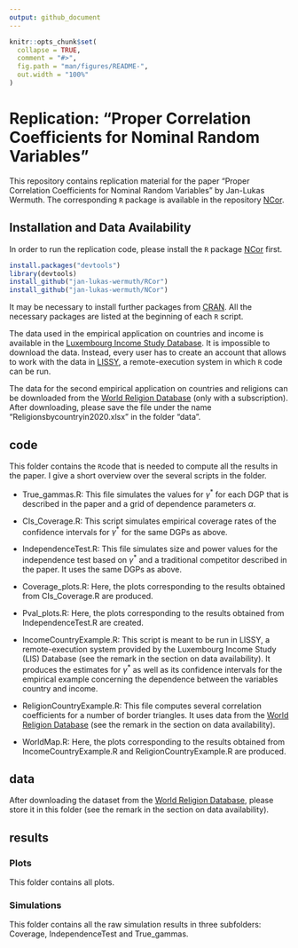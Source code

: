 ```yaml
---
output: github_document
---
```


<!-- README.md is generated from README.Rmd. Please edit that file -->

```r
knitr::opts_chunk$set(
  collapse = TRUE,
  comment = "#>",
  fig.path = "man/figures/README-",
  out.width = "100%"
)
```

# Replication: "Proper Correlation Coefficients for Nominal Random Variables"

<!-- badges: start -->
<!-- badges: end -->

This repository contains replication material for the paper "Proper Correlation Coefficients for Nominal Random Variables" by Jan-Lukas Wermuth. The corresponding ``R`` package is available in the repository [NCor](https://github.com/jan-lukas-wermuth/NCor).


## Installation and Data Availability

In order to run the replication code, please install the ``R`` package [NCor](https://github.com/jan-lukas-wermuth/NCor) first.

```r
install.packages("devtools")
library(devtools)
install_github("jan-lukas-wermuth/RCor")
install_github("jan-lukas-wermuth/NCor")
```

It may be necessary to install further packages from [CRAN](https://cran.r-project.org). All the necessary packages are listed at the beginning of each ``R`` script.

The data used in the empirical application on countries and income is available in the [Luxembourg Income Study Database](https://www.lisdatacenter.org). It is impossible to download the data. Instead, every user has to create an account that allows to work with the data in [LISSY](https://www.lisdatacenter.org/data-access/lissy/), a remote-execution system in which ``R`` code can be run.

The data for the second empirical application on countries and religions can be downloaded from the [World Religion Database](https://www.worldreligiondatabase.org) (only with a subscription). After downloading, please save the file under the name "Religionsbycountryin2020.xlsx" in the folder "data".

## code
This folder contains the ``R``code that is needed to compute all the results in the paper. I give a short overview over the several scripts in the folder.

- True_gammas.R: This file simulates the values for $\gamma^*$ for each DGP that is described in the paper and a grid of dependence parameters $\alpha$.

- CIs_Coverage.R: This script simulates empirical coverage rates of the confidence intervals for $\gamma^*$ for the same DGPs as above.

- IndependenceTest.R: This file simulates size and power values for the independence test based on $\gamma^*$ and a traditional competitor described in the paper. It uses the same DGPs as above.

- Coverage_plots.R: Here, the plots corresponding to the results obtained from CIs_Coverage.R are produced.

- Pval_plots.R: Here, the plots corresponding to the results obtained from IndependenceTest.R are created.

- IncomeCountryExample.R: This script is meant to be run in LISSY, a remote-execution system provided by the Luxembourg Income Study (LIS) Database (see the remark in the section on data availability). It produces the estimates for $\gamma^*$ as well as its confidence intervals for the empirical example concerning the dependence between the variables country and income.

- ReligionCountryExample.R: This file computes several correlation coefficients for a number of border triangles. It uses data from the [World Religion Database](https://www.worldreligiondatabase.org) (see the remark in the section on data availability).

- WorldMap.R: Here, the plots corresponding to the results obtained from IncomeCountryExample.R and ReligionCountryExample.R are produced.

## data
After downloading the dataset from the [World Religion Database](https://www.worldreligiondatabase.org), please store it in this folder (see the remark in the section on data availability).

## results
### Plots
This folder contains all plots.

### Simulations
This folder contains all the raw simulation results in three subfolders: Coverage, IndependenceTest and True_gammas.

